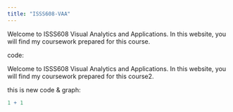 ```yaml
---
title: "ISSS608-VAA"
---
```


Welcome to ISSS608 Visual Analytics and Applications. In this website, you will find my coursework prepared for this course.

code:

Welcome to ISSS608 Visual Analytics and Applications. In this website, you will find my coursework prepared for this course2.

this is new code & graph:

```r
1 + 1
```
